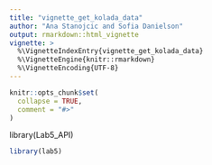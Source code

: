 ```yaml
---
title: "vignette_get_kolada_data"
author: "Ana Stanojcic and Sofia Danielson"
output: rmarkdown::html_vignette
vignette: >
  %\VignetteIndexEntry{vignette_get_kolada_data}
  %\VignetteEngine{knitr::rmarkdown}
  %\VignetteEncoding{UTF-8}
---
```


```r
knitr::opts_chunk$set(
  collapse = TRUE,
  comment = "#>"
)
```
library(Lab5_API)  

```r
library(lab5)
```
